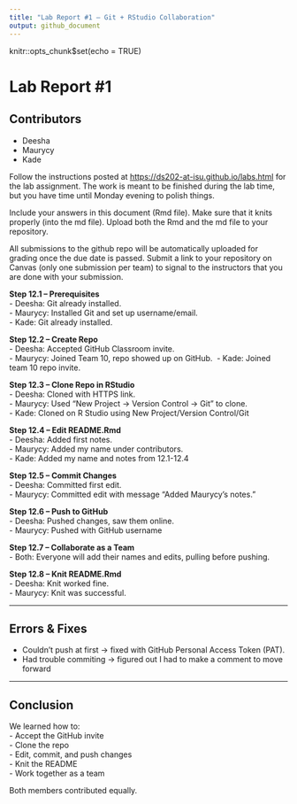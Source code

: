 ```yaml
---
title: "Lab Report #1 – Git + RStudio Collaboration"
output: github_document
---
```


<!-- README.md is generated from README.Rmd. Please edit the README.Rmd file -->

knitr::opts_chunk\$set(echo = TRUE)

# Lab Report #1

## Contributors

-   Deesha
-   Maurycy
-   Kade

Follow the instructions posted at <https://ds202-at-isu.github.io/labs.html> for the lab assignment. The work is meant to be finished during the lab time, but you have time until Monday evening to polish things.

Include your answers in this document (Rmd file). Make sure that it knits properly (into the md file). Upload both the Rmd and the md file to your repository.

All submissions to the github repo will be automatically uploaded for grading once the due date is passed. Submit a link to your repository on Canvas (only one submission per team) to signal to the instructors that you are done with your submission.

**Step 12.1 – Prerequisites**\
- Deesha: Git already installed.\
- Maurycy: Installed Git and set up username/email.\
- Kade: Git already installed.

**Step 12.2 – Create Repo**\
- Deesha: Accepted GitHub Classroom invite.\
- Maurycy: Joined Team 10, repo showed up on GitHub.\ 
- Kade: Joined team 10 repo invite.

**Step 12.3 – Clone Repo in RStudio**\
- Deesha: Cloned with HTTPS link.\
- Maurycy: Used "New Project → Version Control → Git" to clone.\
- Kade: Cloned on R Studio using New Project/Version Control/Git

**Step 12.4 – Edit README.Rmd**\
- Deesha: Added first notes.\
- Maurycy: Added my name under contributors.\
- Kade: Added my name and notes from 12.1-12.4

**Step 12.5 – Commit Changes**\
- Deesha: Committed first edit.\
- Maurycy: Committed edit with message "Added Maurycy's notes."

**Step 12.6 – Push to GitHub**\
- Deesha: Pushed changes, saw them online.\
- Maurycy: Pushed with GitHub username

**Step 12.7 – Collaborate as a Team**\
- Both: Everyone will add their names and edits, pulling before pushing.

**Step 12.8 – Knit README.Rmd**\
- Deesha: Knit worked fine.\
- Maurycy: Knit was successful.

------------------------------------------------------------------------

## Errors & Fixes

-   Couldn't push at first → fixed with GitHub Personal Access Token (PAT).\
-   Had trouble commiting → figured out I had to make a comment to move forward

------------------------------------------------------------------------

## Conclusion

We learned how to:\
- Accept the GitHub invite\
- Clone the repo\
- Edit, commit, and push changes\
- Knit the README\
- Work together as a team

Both members contributed equally.
